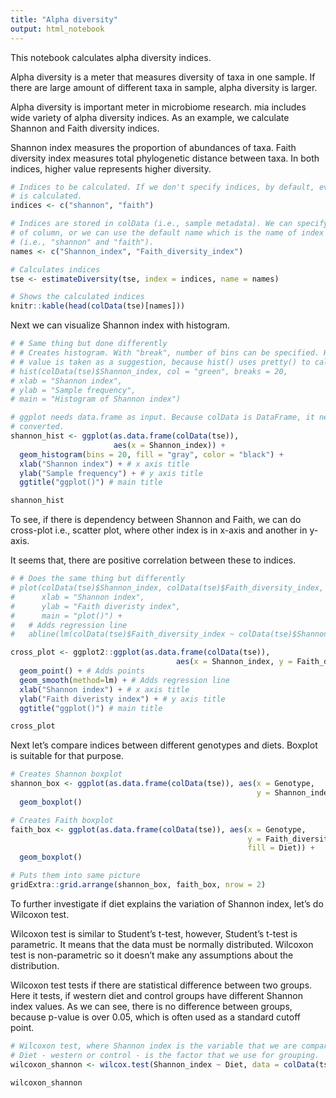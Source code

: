 ```yaml
---
title: "Alpha diversity"
output: html_notebook
---
```


This notebook calculates alpha diversity indices. 

Alpha diversity is a meter that measures diversity of taxa in one sample. 
If there are large amount of different taxa in sample, alpha diversity is larger. 

Alpha diversity is important meter in microbiome research. mia includes wide 
variety of alpha diversity indices. As an example, we calculate Shannon and 
Faith diversity indices.

Shannon index measures the proportion of abundances of taxa. Faith diversity index
measures total phylogenetic distance between taxa. In both indices, higher value
represents higher diversity. 

```r
# Indices to be calculated. If we don't specify indices, by default, every index
# is calculated.
indices <- c("shannon", "faith")

# Indices are stored in colData (i.e., sample metadata). We can specify the name
# of column, or we can use the default name which is the name of index 
# (i.e., "shannon" and "faith"). 
names <- c("Shannon_index", "Faith_diversity_index")

# Calculates indices
tse <- estimateDiversity(tse, index = indices, name = names)

# Shows the calculated indices
knitr::kable(head(colData(tse)[names]))
```

Next we can visualize Shannon index with histogram.

```r
# # Same thing but done differently
# # Creates histogram. With "break", number of bins can be specified. However, the
# # value is taken as a suggestion, because hist() uses pretty() to calculate breakpoints.
# hist(colData(tse)$Shannon_index, col = "green", breaks = 20,
# xlab = "Shannon index", 
# ylab = "Sample frequency", 
# main = "Histogram of Shannon index")

# ggplot needs data.frame as input. Because colData is DataFrame, it needs to be 
# converted. 
shannon_hist <- ggplot(as.data.frame(colData(tse)), 
                       aes(x = Shannon_index)) + 
  geom_histogram(bins = 20, fill = "gray", color = "black") +
  xlab("Shannon index") + # x axis title
  ylab("Sample frequency") + # y axis title
  ggtitle("ggplot()") # main title

shannon_hist

```

To see, if there is dependency between Shannon and Faith, we can do cross-plot i.e., 
scatter plot, where other index is in x-axis and another in y-axis.

It seems that, there are positive correlation between these to indices. 

```r
# # Does the same thing but differently
# plot(colData(tse)$Shannon_index, colData(tse)$Faith_diversity_index,
#      xlab = "Shannon index",
#      ylab = "Faith diveristy index",
#      main = "plot()") +
#   # Adds regression line
#   abline(lm(colData(tse)$Faith_diversity_index ~ colData(tse)$Shannon_index)) 

cross_plot <- ggplot2::ggplot(as.data.frame(colData(tse)), 
                                     aes(x = Shannon_index, y = Faith_diversity_index)) + 
  geom_point() + # Adds points
  geom_smooth(method=lm) + # Adds regression line
  xlab("Shannon index") + # x axis title
  ylab("Faith diveristy index") + # y axis title
  ggtitle("ggplot()") # main title

cross_plot

```

Next let's compare indices between different genotypes and diets. Boxplot is 
suitable for that purpose. 

```r
# Creates Shannon boxplot 
shannon_box <- ggplot(as.data.frame(colData(tse)), aes(x = Genotype, 
                                                       y = Shannon_index, fill = Diet)) + 
  geom_boxplot()

# Creates Faith boxplot 
faith_box <- ggplot(as.data.frame(colData(tse)), aes(x = Genotype, 
                                                     y = Faith_diversity_index, 
                                                     fill = Diet)) + 
  geom_boxplot()

# Puts them into same picture
gridExtra::grid.arrange(shannon_box, faith_box, nrow = 2)

```

To further investigate if diet explains the variation of Shannon index, let's 
do Wilcoxon test. 

Wilcoxon test is similar to Student's t-test, however, Student's t-test is parametric.
It means that the data must be normally distributed. Wilcoxon test is non-parametric
so it doesn't make any assumptions about the distribution. 

Wilcoxon test tests if there are statistical difference between two groups. 
Here it tests, if western diet and control groups have different Shannon index values.
As we can see, there is no difference between groups, because p-value is over 0.05, 
which is often used as a standard cutoff point.

```r
# Wilcoxon test, where Shannon index is the variable that we are comparing. 
# Diet - western or control - is the factor that we use for grouping. 
wilcoxon_shannon <- wilcox.test(Shannon_index ~ Diet, data = colData(tse))

wilcoxon_shannon

```